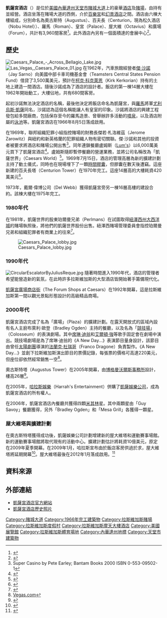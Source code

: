 {{noteTA
|T=zh-tw:凱薩宮酒店; zh-cn:恺撒宫赌场;
|1=zh-tw:凱薩; zh-cn:恺撒;
|2=zh-tw:凱薩宮酒店; zh-cn:恺撒宫赌场;
|3=zh-tw:凱薩娛樂公司;zh-cn:凯撒娱乐集团;
}}
{{Infobox casino
|casino=凱薩宮酒店<br><small>Caesars Palace</small>
|theme=[[羅馬帝國|羅馬帝國]]
|address=3570 Las Vegas Blvd South<br>Las Vegas, Nevada 89109
|logo=CaesarsPalacelogo.svg
|logo_size=150
|image=File:Caesars Palace - South East - 2010-12-12.jpg
|rooms=3,960
|date_opened=1966年8月5日
|space_gaming=166,000平方英尺
|attractions=[[凱薩宮酒店廣場商店街|廣場商店街]]
|shows=多種位於[[凱薩宮酒店競技場|競技場]]的演出
|notable_restaurants=Restaurant Guy Savoy<br>Joe's Seafood, Prime Steak, and Stone Crab<br>Gordon Ramsay Pub<br>Old Homestead Steakhouse<br>Nobu<br>Bobby Flay's Mesa Grill<br>Rao's<br>Payard Patisserie<br>Spago<br>Central Michel Richard
|president=Gary Selesner
|owner={{link-en|凱薩娛樂|Caesars Entertainment Corporation}}
|casino_type=陸地
|renovations=1974年、1979年、1992年、2001年、2005年
|names_pre=
|website=[http://www.caesarspalace.com/ www.caesarspalace.com]
}}

'''凱薩宮酒店'''（{{lang-en|Caesars Palace}}）是位於[[美國|美國]][[內華達州|內華達州]][[天堂市|天堂市]][[賭城大道|賭城大道]]上的豪華[[酒店|酒店]]及[[賭場|賭場]]，由{{link-en|凱薩娛樂|Caesars Entertainment Corporation|凱薩娛樂公司}}持有並經營。酒店坐落在賭場大道的西側，介於[[百樂宮酒店|百樂宮]]和[[幻景酒店|幻景酒店]]之間。酒店由六棟大樓組成，分別命名為奧古斯特（Augustus）、百夫長（Centurion，現為松久酒店（Nobu Hotel））、羅馬（Roman）、皇宮（Palace）、屋大維（Octavius）和廣場（Forum），共計有3,960間客房<ref>{{cite news|last=Stutz|first=Howard|title=Caesars Palace not worried about adding more rooms|url=http://www.casinocitytimes.com/article/caesars-palace-not-worried-about-adding-more-rooms-60405|accessdate=2012-01-09|newspaper=Casino City Times|date=2011-12-15|archive-date=2018-05-05|archive-url=https://web.archive.org/web/20180505065918/http://www.casinocitytimes.com/article/caesars-palace-not-worried-about-adding-more-rooms-60405|dead-url=no}}</ref>。此外酒店內另有一個面積達{{convert|300000|sqft}}的會展中心<ref>{{cite web |url=http://www.caesars.com/groups-meetings/caesars-palace/clv-meeting-facilities.html |title=Meeting Facilities |author= |date= |work= |publisher=Caesars Entertainment |accessdate=2011-12-03 |archive-date=2014-03-21 |archive-url=https://web.archive.org/web/20140321070816/http://www.caesars.com/groups-meetings/caesars-palace/clv-meeting-facilities.html |dead-url=no }}</ref>。

== 歷史 ==
[[File:Caesars_Palace_-_Across_Bellagio_Lake.jpg|thumb]]
[[File:Las_Vegas,_Caesars_Palace_01.jpg|thumb]]
在1962年，汽車旅館經營者[[傑·沙諾|傑·沙諾]]（Jay Sarno）向美國中部卡車司機基金會（Teamsters Central States Pension Fund）借貸了3,500萬美元，預計在[[柯克·科克萊恩|柯克·科克萊恩]]（Kirk Kerkorian）持有的土地上建造一間酒店。隨後沙諾成為了酒店的設計者。飯店的第一棟14層大樓在1962年開始動工，大樓佔地{{convert|34|acre|ha}}，共有680間客房。

起初沙諾無法決定酒店的名稱，最後他決定將飯店命名為凱薩宮，與[[羅馬|羅馬]]將軍[[尤利烏斯·凱薩|尤利烏斯·凱薩]]同名，沙諾認為這個名稱能讓人有皇室的印象。沙諾將酒店的興建工程發包給多間廠商，包括保存至今的羅馬造景、曾舉辦許多活動的[[噴泉|噴泉]]，以及酒店附屬的[[泳池|泳池]]等。凱薩宮酒店在1966年8月5日落成啟用。

在1969年，聯邦組織犯罪小組指控賭場的財務長傑若·札洛維茲（Jerome Zarowitz）與紐約和新英格蘭的犯罪組織人物有密切關聯。傑·沙諾和其他的投資者被要求將酒店和賭場公開出售<ref>Super Casino by Pete Earley; Bantam Books 2000 ISBN 0-553-09502-1</ref>。同年連鎖餐廳盧姆斯（[[Lum's|Lum's]]）以6,000萬美元買下了凱薩宮酒店<ref name=karasik>{{cite news|title=Getting a N.J. gambling license is not easy|newspaper=Montreal Gazette|first=Ellen|last=Karasik|agency=Philadelphia Inquirer|date=1979-04-28|accessdate=2012-04-21|url=http://news.google.com/newspapers?id=ZJcuAAAAIBAJ&sjid=eaEFAAAAIBAJ&pg=7078%2C676810|archive-date=2015-12-22|archive-url=https://web.archive.org/web/20151222170156/https://news.google.com/newspapers?id=ZJcuAAAAIBAJ&sjid=eaEFAAAAIBAJ&pg=7078%2C676810|dead-url=no}}</ref>。盧姆斯隨即暫停餐廳的營運業務，並將公司名稱改為「凱薩世界」（Caesars World）<ref name=jones>{{cite news|title=Caesars Earns Niche in Gaming Pantheon|newspaper=Casino City Times|agency=Gaming Wire|first=Chris|last=Jones|date=2004-07-21|accessdate=2012-04-21|url=http://www.casinocitytimes.com/article/caesars-earns-niche-in-gaming-pantheon-54341|archive-date=2013-10-06|archive-url=https://web.archive.org/web/20131006113031/http://www.casinocitytimes.com/article/caesars-earns-niche-in-gaming-pantheon-54341|dead-url=no}}</ref>。1969年7月15日，酒店的管理高層為新的擴建計劃主持了動土儀式，同時也在現場埋下了一顆[[時間膠囊|時間膠囊]]，但膠囊在數天後遭竊。這座新建的百夫長塔（Centurion Tower）在1970年完工。這座14層高的大樓耗資420萬美元<ref>{{cite web |url=http://library.nevada.edu/arch/casinosbyname.html |title=Las Vegas Hotels / Casinos: By Name |author= |date=August 23, 2012 |work= |publisher=University of Nevada, Las Vegas Libraries |accessdate=2012-10-20 |deadurl=yes |archiveurl=https://web.archive.org/web/20121014152621/http://library.nevada.edu/arch/casinosbyname.html |archivedate=2012-10-14 }}</ref>。

1973年，戴爾·偉博公司（Del Webb）獲得凱薩宮旁另一棟16層高樓的建設合約。該棟大樓在1975年完工。

===1980年代===
在1981年，凱薩世界的股東珀爾曼兄弟（Perlmans）在試圖取得[[紐澤西州|紐澤西州]][[大西洋城|大西洋城]]的賭場執照後，將他們的凱薩世界股份出售。紐澤西賭場管理委員會指控珀爾曼兄弟和組織犯罪者有商業上的往來<ref name=lyall>{{cite news|last=Lyall|first=Sarah|title=Stuart Perlman, 60, Co-Founder Of Caesars World With Brother|url=http://www.nytimes.com/1988/01/06/obituaries/stuart-perlman-60-co-founder-of-caesars-world-with-brother.html|accessdate=2011-09-09|newspaper=New York Times|date=1988-01-06|archive-date=2009-09-01|archive-url=https://web.archive.org/web/20090901202527/http://www.nytimes.com/1988/01/06/obituaries/stuart-perlman-60-co-founder-of-caesars-world-with-brother.html|dead-url=no}}</ref>。

[[File:Caesars_Palace_lobby.jpg|thumb]]

===1990年代===
[[File:CircularEscalatorByJuliusReque.jpg|thumb]]
隨著時間進入1990年代，酒店的管理者希望能營造新的氣氛，在此時許多拉斯維加斯的大型酒店皆開始著手籌備現代化。

[[凱薩宮廣場商店街|凱薩宮廣場商店街]]（The Forum Shops at Caesars）在1992年開幕，這是拉斯維加斯第一間以觀光景點形態設計的高級精品商場。

===2000年代===
凱薩宮酒店完成了名為「廣場」（Plaza）的擴建計劃。在露天開放式的區域內設有名人主廚布萊利·歐登（Bradley Ogden）主持的餐廳，以及名為「[[凱薩宮酒店競技場|競技場]]」（Colosseum）的表演劇場。其中[[席琳·迪翁|席琳·迪翁]]和[[艾爾頓·強|艾爾頓·強]]等歌手固定會在劇場中演出。競技場劇場是為了席琳·迪翁的《A New Day...》表演節目量身設計，該節目由曾任[[太陽劇團|太陽劇團]]導演的[[法蘭克·杜瑞哥|法蘭克·杜瑞哥]]（Franco Dragone）負責製作。《A New Day...》並創下拉斯維加斯演出節目的票價記錄，每張票的價格可高達220美元，但座位卻依然經常銷售一空<ref>[http://www.vegas.com/resorts/caesars/index.html?vc1=2&vc2=widg_txt_csrs_1 Vegas.com]</ref>。

奧古斯特塔（Augustus Tower）在2005年開幕，由[[喬·博格曼|博格曼沃爾斯事務所]]設計，樓高26層<ref>{{Cite web |url=http://skyscraperpage.com/cities/?buildingID=25371 |title=Augustus Tower, Las Vegas at SkyscraperPage |accessdate=2014-02-19 |archive-date=2014-04-05 |archive-url=https://web.archive.org/web/20140405064727/http://skyscraperpage.com/cities/?buildingID=25371 |dead-url=no }}</ref>。

在2005年，[[哈拉斯娛樂|哈拉斯娛樂]]（Harrah's Entertainment）併購了[[凱薩娛樂公司|凱薩娛樂公司]]，成為凱薩宮酒店的所有權人。

在2006年，凱薩宮酒店內餐廳共獲得四顆[[米其林|米其林]]星。其中兩顆星由「Guy Savoy」餐廳獲得，另外「Bradley Ogden」和「Mesa Grill」各獲得一顆星。

=== 屋大維塔與擴建計劃 ===
在奧古斯特塔獲得成功後，凱薩娛樂公司計劃增建新的屋大維塔和運動賽事場館。新的運動賽事場館將取代現有的活動中心。擴建計劃估計將耗資10億美元，原定在2009年夏季開幕。在2009年1月，哈拉斯宣布由於飯店客房供過於求，屋大維塔將延期開幕<ref>{{cite journal|publisher=Las Vegas Sun|title=Caesars Palace delays opening of tower|author=Benston, Liz|url=http://www.lasvegassun.com/news/2009/jan/12/caesars-palace-delays-opening-tower/|date=January 12, 2009|accessdate=January 13, 2009|archive-date=2014-04-26|archive-url=https://web.archive.org/web/20140426232214/http://www.lasvegassun.com/news/2009/jan/12/caesars-palace-delays-opening-tower/|dead-url=no}}</ref>。屋大維塔最後在2012年1月落成啟用。<ref>{{cite news|last=Stutz|first=Howard|title=Caesars' Octavius Tower to open Jan. 2|url=http://www.lvrj.com/business/caesars-octavius-tower-to-open-jan-2-129836328.html|accessdate=September 25, 2011|newspaper=Las Vegas Review Journal|date=September 14, 2011|archive-date=2012-09-10|archive-url=https://web.archive.org/web/20120910134320/http://www.lvrj.com/business/caesars-octavius-tower-to-open-jan-2-129836328.html|dead-url=no}}</ref>

== 資料來源 ==
{{reflist|2}}

== 外部連結 ==
* [http://www.caesarspalace.com/ 凱薩宮酒店官方網站]{{Wayback|url=http://www.caesarspalace.com/ |date=20140216161445 }}
* [http://www.earlyvegas.com/caesars_palace_history.html 凱薩宮酒店歷史照片]{{Wayback|url=http://www.earlyvegas.com/caesars_palace_history.html |date=20140223085302 }}

{{賭城大道}}

[[Category:賭城大道|Category:賭城大道]]
[[Category:1966年完工建築物|Category:1966年完工建築物]]
[[Category:拉斯維加斯賭場|Category:拉斯維加斯賭場]]
[[Category:拉斯維加斯度假村|Category:拉斯維加斯度假村]]
[[Category:拉斯維加斯摩天大樓酒店|Category:拉斯維加斯摩天大樓酒店]]
[[Category:美國展覽館|Category:美國展覽館]]
[[Category:拉斯維加斯體育場地|Category:拉斯維加斯體育場地]]
[[Category:內華達州地標|Category:內華達州地標]]
[[Category:天堂市建築物|Category:天堂市建築物]]